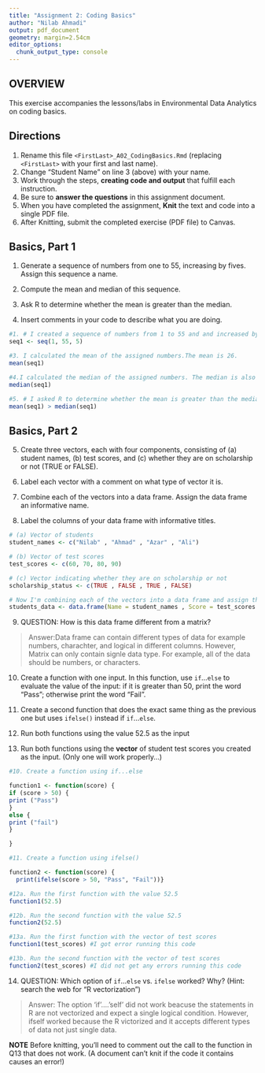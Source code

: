 ```yaml
---
title: "Assignment 2: Coding Basics"
author: "Nilab Ahmadi"
output: pdf_document
geometry: margin=2.54cm
editor_options: 
  chunk_output_type: console
---
```


## OVERVIEW

This exercise accompanies the lessons/labs in Environmental Data Analytics on coding basics.

## Directions

1.  Rename this file `<FirstLast>_A02_CodingBasics.Rmd` (replacing `<FirstLast>` with your first and last name).
2.  Change "Student Name" on line 3 (above) with your name.
3.  Work through the steps, **creating code and output** that fulfill each instruction.
4.  Be sure to **answer the questions** in this assignment document.
5.  When you have completed the assignment, **Knit** the text and code into a single PDF file.
6.  After Knitting, submit the completed exercise (PDF file) to Canvas.

## Basics, Part 1

1.  Generate a sequence of numbers from one to 55, increasing by fives. Assign this sequence a name.

2.  Compute the mean and median of this sequence.

3.  Ask R to determine whether the mean is greater than the median.

4.  Insert comments in your code to describe what you are doing.

```r
#1. # I created a sequence of numbers from 1 to 55 and and increased by five
seq1 <- seq(1, 55, 5)

#3. I calculated the mean of the assigned numbers.The mean is 26.
mean(seq1)

#4.I calculated the median of the assigned numbers. The median is also 26.
median(seq1)

#5. # I asked R to determine whether the mean is greater than the median. The result is false because the mean and median are equal.
mean(seq1) > median(seq1)

```

## Basics, Part 2

5.  Create three vectors, each with four components, consisting of (a) student names, (b) test scores, and (c) whether they are on scholarship or not (TRUE or FALSE).

6.  Label each vector with a comment on what type of vector it is.

7.  Combine each of the vectors into a data frame. Assign the data frame an informative name.

8.  Label the columns of your data frame with informative titles.

```r
# (a) Vector of students
student_names <- c("Nilab" , "Ahmad" , "Azar" , "Ali")

# (b) Vector of test scores 
test_scores <- c(60, 70, 80, 90)

# (c) Vector indicating whether they are on scholarship or not
scholarship_status <- c(TRUE , FALSE , TRUE , FALSE)

# Now I'm combining each of the vectors into a data frame and assign the data frame an informative name. I'm also naming each column of the data frame with informative name (e.g.,Name, Score, and Scholarship)
students_data <- data.frame(Name = student_names , Score = test_scores , Scholarship = scholarship_status)
```

9.  QUESTION: How is this data frame different from a matrix?

> Answer:Data frame can contain different types of data for example numbers, charachter, and logical in different columns. However, Matrix can only contain signle data type. For example, all of the data should be numbers, or characters.

10. Create a function with one input. In this function, use `if`...`else` to evaluate the value of the input: if it is greater than 50, print the word "Pass"; otherwise print the word "Fail". 

11. Create a second function that does the exact same thing as the previous one but uses `ifelse()` instead if `if`...`else `. 

12. Run both functions using the value 52.5 as the input

13. Run both functions using the **vector** of student test scores you created as the input. (Only one will work properly...)

```r
#10. Create a function using if...else

function1 <- function(score) {
if (score > 50) {
print ("Pass") 
} 
else {
print ("fail")
}

}

#11. Create a function using ifelse()

function2 <- function(score) {
  print(ifelse(score > 50, "Pass", "Fail"))}

#12a. Run the first function with the value 52.5
function1(52.5)  

#12b. Run the second function with the value 52.5
function2(52.5) 

#13a. Run the first function with the vector of test scores
function1(test_scores) #I got error running this code

#13b. Run the second function with the vector of test scores
function2(test_scores) #I did not get any errors running this code

```

14. QUESTION: Which option of `if`...`else` vs. `ifelse` worked? Why? (Hint: search the web for "R vectorization")

> Answer: The option 'if'....'self' did not work beacuse the statements in R are not vectorized and expect a single logical condition. However, ifself worked because the R victorized and it accepts different types of data not just single data.


**NOTE** Before knitting, you'll need to comment out the call to the function in Q13 that does not work. (A document can't knit if the code it contains causes an error!)